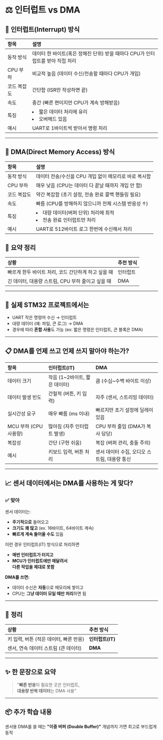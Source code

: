 # ⚖️ 인터럽트 vs DMA

## 🚨 인터럽트(Interrupt) 방식

| 항목        | 설명                                                                           |
| :---------- | :----------------------------------------------------------------------------- |
| 동작 방식   | 데이터 한 바이트(혹은 정해진 단위) 받을 때마다 CPU가 인터럽트를 받아 직접 처리 |
| CPU 부하    | 비교적 높음 (데이터 수신/전송할 때마다 CPU가 개입)                             |
| 코드 복잡도 | 간단함 (ISR만 작성하면 끝)                                                     |
| 속도        | 중간 (빠른 편이지만 CPU가 계속 방해받음)                                       |
| 특징        | <li>짧은 데이터 처리에 유리</li> <li>오버헤드 있음</li>                        |
| 예시        | UART로 1바이트씩 받아서 명령 처리                                              |

---

## 🚚 DMA(Direct Memory Access) 방식

| 항목        | 설명                                                                           |
| :---------- | :----------------------------------------------------------------------------- |
| 동작 방식   | 데이터 전송/수신을 CPU 개입 없이 메모리로 바로 복사함                          |
| CPU 부하    | 매우 낮음 (CPU는 데이터 다 끝날 때까지 개입 안 함)                             |
| 코드 복잡도 | 약간 복잡함 (초기 설정, 전송 완료 콜백 핸들링 필요)                            |
| 속도        | 빠름 (CPU를 방해하지 않으니까 전체 시스템 반응성 ↑)                            |
| 특징        | <li>대량 데이터(버퍼 단위) 처리에 최적</li> <li>전송 완료 인터럽트만 처리</li> |
| 예시        | UART로 512바이트 로그 한번에 수신해서 처리                                     |

## 🎯 요약 정리

| 상황                                                | 추천 방식 |
| :-------------------------------------------------- | :-------- |
| 빠르게 한두 바이트 처리, 코드 간단하게 하고 싶을 때 | 인터럽트  |
| 긴 데이터, 대용량 스트림, CPU 부하 줄이고 싶을 때   | DMA       |

---

## 📢 실제 STM32 프로젝트에서는

- UART 작은 명령어 수신 → 인터럽트
- 대량 데이터 (예: 파일, 큰 로그) → DMA
- 경우에 따라 **혼합 사용**도 가능 (ex: 짧은 명령은 인터럽트, 큰 블록은 DMA)

---

## 📋 DMA를 **언제** 쓰고 **언제** 쓰지 말아야 하는가?

| 항목                  | 인터럽트(IT)                  | DMA                                          |
| :-------------------- | :---------------------------- | :------------------------------------------- |
| 데이터 크기           | 작음 (1~2바이트, 짧은 데이터) | 큼 (수십~수백 바이트 이상)                   |
| 데이터 발생 빈도      | 간헐적 (버튼, 키 입력)        | 자주 (센서, 스트리밍 데이터)                 |
| 실시간성 요구         | 매우 빠름 (ms 이내)           | 빠르지만 초기 설정에 딜레이 있음             |
| MCU 부하 (CPU 사용량) | 많아짐 (자주 인터럽트 발생)   | CPU 부하 줄임 (DMA가 복사 담당)              |
| 복잡성                | 간단 (구현 쉬움)              | 복잡 (버퍼 관리, 충돌 주의)                  |
| 예시                  | 키보드 입력, 버튼 처리        | 센서 데이터 수집, 오디오 스트림, 대용량 통신 |

---

## 📈 센서 데이터에서는 DMA를 사용하는 게 맞다?

### ✅ 맞아

센서 데이터는:

- **주기적으로** 들어오고
- **크기도 꽤 많고** (ex. 16바이트, 64바이트 계속)
- **빠르게 계속 들어올 수도** 있음

이런 경우 인터럽트(IT) 방식으로 처리하면

- **매번 인터럽트가 터지고**
- **MCU가 인터럽트에만 매달려서**  
  **다른 작업을 제대로 못함**

**DMA를 쓰면:**

- 데이터 수신은 **자동**으로 메모리에 쌓이고
- CPU는 **그냥 데이터 모일 때만 처리**하면 됨

---

## 🚀 정리

| 상황                                   | 추천 방식        |
| :------------------------------------- | :--------------- |
| 키 입력, 버튼 (적은 데이터, 빠른 반응) | **인터럽트(IT)** |
| 센서, 연속 데이터 스트림 (큰 데이터)   | **DMA**          |

---

## ✨ 한 문장으로 요약

> "**빠른 반응**이 필요한 곳은 인터럽트,  
> **대용량 반복 데이터**는 DMA 사용"

---

## 📦 추가 학습 내용

센서용 DMA를 쓸 때는 **"이중 버퍼 (Double Buffer)"** 개념까지 가면 최고로 부드럽게 동작
